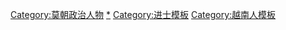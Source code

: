 [[Category:莫朝政治人物|Category:莫朝政治人物]]
[[Category:莫朝進士|*]]
[[Category:进士模板|Category:进士模板]]
[[Category:越南人模板|Category:越南人模板]]